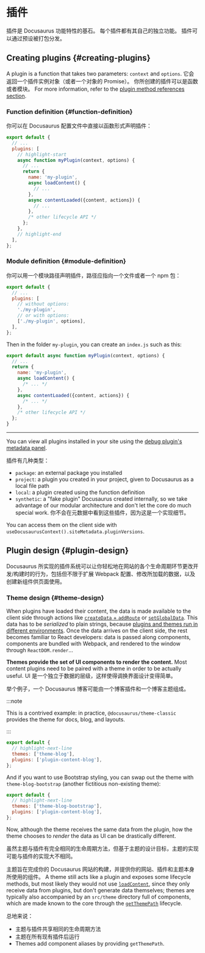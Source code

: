 # 插件

插件是 Docusaurus 功能特性的基石。 每个插件都有其自己的独立功能。 插件可以通过预设被打包分发。

## Creating plugins {#creating-plugins}

A plugin is a function that takes two parameters: `context` and `options`. 它会返回一个插件实例对象（或者一个对象的 Promise）。 你所创建的插件可以是函数或者模块。 For more information, refer to the [plugin method references section](../api/plugin-methods/README.mdx).

### Function definition {#function-definition}

你可以在 Docusaurus 配置文件中直接以函数形式声明插件：

```js title="docusaurus.config.js"
export default {
  // ...
  plugins: [
    // highlight-start
    async function myPlugin(context, options) {
      // ...
      return {
        name: 'my-plugin',
        async loadContent() {
          // ...
        },
        async contentLoaded({content, actions}) {
          // ...
        },
        /* other lifecycle API */
      };
    },
    // highlight-end
  ],
};
```

### Module definition {#module-definition}

你可以用一个模块路径声明插件，路径应指向一个文件或者一个 npm 包：

```js title="docusaurus.config.js"
export default {
  // ...
  plugins: [
    // without options:
    './my-plugin',
    // or with options:
    ['./my-plugin', options],
  ],
};
```

Then in the folder `my-plugin`, you can create an `index.js` such as this:

```js title="my-plugin/index.js"
export default async function myPlugin(context, options) {
  // ...
  return {
    name: 'my-plugin',
    async loadContent() {
      /* ... */
    },
    async contentLoaded({content, actions}) {
      /* ... */
    },
    /* other lifecycle API */
  };
}
```

---

You can view all plugins installed in your site using the [debug plugin's metadata panel](/__docusaurus/debug/metadata).

插件有几种类型：

- `package`: an external package you installed
- `project`: a plugin you created in your project, given to Docusaurus as a local file path
- `local`: a plugin created using the function definition
- `synthetic`: a "fake plugin" Docusaurus created internally, so we take advantage of our modular architecture and don't let the core do much special work. 你不会在元数据中看到这些插件，因为这是一个实现细节。

You can access them on the client side with `useDocusaurusContext().siteMetadata.pluginVersions`.

## Plugin design {#plugin-design}

Docusaurus 所实现的插件系统可以让你轻松地在网站的各个生命周期环节更改开发/构建时的行为，包括但不限于扩展 Webpack 配置、修改所加载的数据，以及创建新组件供页面使用。

### Theme design {#theme-design}

When plugins have loaded their content, the data is made available to the client side through actions like [`createData` + `addRoute`](../api/plugin-methods/lifecycle-apis.mdx#addRoute) or [`setGlobalData`](../api/plugin-methods/lifecycle-apis.mdx#setGlobalData). This data has to be _serialized_ to plain strings, because [plugins and themes run in different environments](./architecture.mdx). Once the data arrives on the client side, the rest becomes familiar to React developers: data is passed along components, components are bundled with Webpack, and rendered to the window through `ReactDOM.render`...

**Themes provide the set of UI components to render the content.** Most content plugins need to be paired with a theme in order to be actually useful. UI 是一个独立于数据的层级，这样使得调换界面设计变得简单。

举个例子，一个 Docusaurus 博客可能由一个博客插件和一个博客主题组成。

:::note

This is a contrived example: in practice, `@docusaurus/theme-classic` provides the theme for docs, blog, and layouts.

:::

```js title="docusaurus.config.js"
export default {
  // highlight-next-line
  themes: ['theme-blog'],
  plugins: ['plugin-content-blog'],
};
```

And if you want to use Bootstrap styling, you can swap out the theme with `theme-blog-bootstrap` (another fictitious non-existing theme):

```js title="docusaurus.config.js"
export default {
  // highlight-next-line
  themes: ['theme-blog-bootstrap'],
  plugins: ['plugin-content-blog'],
};
```

Now, although the theme receives the same data from the plugin, how the theme chooses to _render_ the data as UI can be drastically different.

虽然主题与插件有完全相同的生命周期方法，但基于主题的设计目标，主题的实现可能与插件的实现大不相同。

主题旨在完成你的 Docusaurus 网站的构建，并提供你的网站、插件和主题本身所使用的组件。 A theme still acts like a plugin and exposes some lifecycle methods, but most likely they would not use [`loadContent`](../api/plugin-methods/lifecycle-apis.mdx#loadContent), since they only receive data from plugins, but don't generate data themselves; themes are typically also accompanied by an `src/theme` directory full of components, which are made known to the core through the [`getThemePath`](../api/plugin-methods/extend-infrastructure.mdx#getThemePath) lifecycle.

总地来说：

- 主题与插件共享相同的生命周期方法
- 主题在所有现有插件后运行
- Themes add component aliases by providing `getThemePath`.
